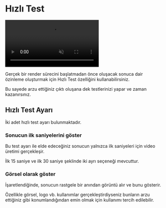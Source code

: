 # Hızlı Test

<video autoPlay muted loop controls>
  <source src="/test.mp4" type="video/mp4" />
  Your browser does not support the video tag.
</video>


Gerçek bir render sürecini başlatmadan önce oluşacak sonuca dair özinleme oluşturmak için Hızlı Test özelliğini kullanabilirsiniz.

Bu sayede arzu ettiğiniz çıktı oluşana dek testlerinizi yapar ve zaman kazanırsınız.


## Hızlı Test Ayarı

İki adet hızlı test ayarı bulunmaktadır. 

### Sonucun ilk saniyelerini göster

Bu test ayarı ile elde edeceğiniz sonucun yalnızca ilk saniyeleri için video üretimi gerçekleşir.

İlk 15 saniye ve ilk 30 saniye şeklinde iki ayrı seçeneği mevcuttur.

### Görsel olarak göster

İşaretlendiğinde, sonucun rastgele bir anından görüntü alır ve bunu gösterir.

Özellikle görsel, logo vb. kullanımlar gerçekleştirdiyseniz bunların arzu ettiğiniz gibi konumlandığından emin olmak için kullanımı tercih edilebilir.